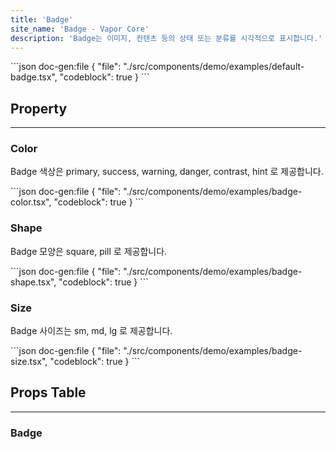 ```yaml
---
title: 'Badge'
site_name: 'Badge - Vapor Core'
description: 'Badge는 이미지, 컨텐츠 등의 상태 또는 분류를 시각적으로 표시합니다.'
---
```


<Demo name="default-badge">
```json doc-gen:file
{
    "file": "./src/components/demo/examples/default-badge.tsx",
    "codeblock": true
}
```
</Demo>

## Property

---

### Color

Badge 색상은 primary, success, warning, danger, contrast, hint 로 제공합니다.

<Demo name="badge-color">
```json doc-gen:file
{
    "file": "./src/components/demo/examples/badge-color.tsx",
    "codeblock": true
}
```
</Demo>

### Shape

Badge 모양은 square, pill 로 제공합니다.

<Demo name="badge-shape">
```json doc-gen:file
{
    "file": "./src/components/demo/examples/badge-shape.tsx",
    "codeblock": true
}
```
</Demo>

### Size

Badge 사이즈는 sm, md, lg 로 제공합니다.

<Demo name="badge-size">
```json doc-gen:file
{
    "file": "./src/components/demo/examples/badge-size.tsx",
    "codeblock": true
}
```
</Demo>

## Props Table

---

### Badge

<NewComponentPropsTable componentName="badge" />
